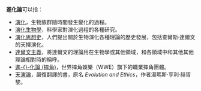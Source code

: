 {{noteTA
|T=zh-tw:演化論 (消歧義); zh-cn:进化论 (消歧义); zh-hk:進化論 (消歧義); zh-sg:进化论 (消歧义);
|G1=Lifesciences
|1=zh-tw:演化; zh-cn:进化; zh-hk:進化; zh-sg:进化;
|2=zh-tw:天擇; zh-cn:自然选择; zh-hk:自然選擇; zh-sg:自然选择;
}}

'''進化論'''可以指：
* [[演化|演化]]，生物族群隨時間發生變化的過程。
* [[演化生物學|演化生物學]]，科學家對演化過程的各種研究。
* [[演化思想史|演化思想史]]，人們提出關於生物演化各種理論的歷史發展，包括查爾斯·達爾文的天擇演化。
* [[達爾文主義|達爾文主義]]，將達爾文的理論用在生物學或其他領域，和各領域中和其他其他理論相對時的稱呼。
* [[進化論_(摔角)|進-{}-化論 (摔角)]]，世界摔角娛樂（WWE）旗下的職業摔角團體。
* [[天演論|天演論]]，嚴復翻譯的書，原名 ''Evolution and Ethics''，作者湯瑪斯·亨利·赫胥黎。

{{disambig|Cat=三字消歧義}}